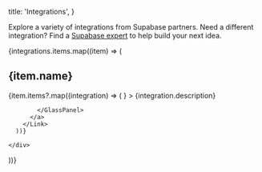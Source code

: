 
  title: 'Integrations',
}

Explore a variety of integrations from Supabase partners. Need a different integration? Find a [Supabase expert](https://supabase.com/partners/experts) to help build your next idea.

<div>
  {integrations.items.map((item) => (
  <div key={item.name}>
    <h2>{item.name}</h2>
    <div className="grid grid-cols-2 lg:grid-cols-3 xl:grid-cols-4 gap-6 not-prose">
      {item.items?.map((integration) => (
        <Link href={`${integration.url}`} key={integration.name} >
          <a>
            <GlassPanel
              title={integration.name}
              background={false}
              icon={<Image height={40} width={40} className="rounded" alt="" src={`/docs/img/integrations/logos/${integration.name.toLowerCase().replace(/ /g,"_")}_logo.png`}/>}
            >
              {integration.description}

            </GlassPanel>
          </a>
        </Link>
      ))}

    </div>

  </div>
  ))}
</div>



